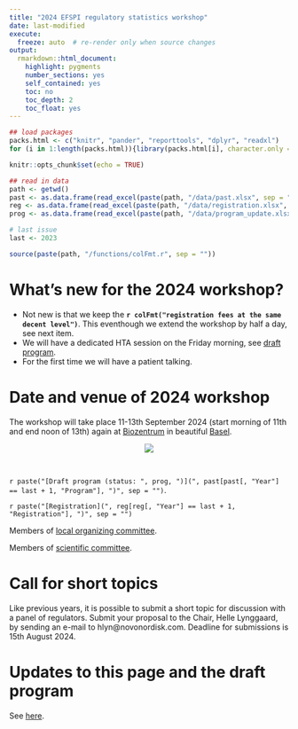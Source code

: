 ```yaml
---
title: "2024 EFSPI regulatory statistics workshop"
date: last-modified
execute:   
  freeze: auto  # re-render only when source changes
output: 
  rmarkdown::html_document:
    highlight: pygments
    number_sections: yes
    self_contained: yes
    toc: no
    toc_depth: 2
    toc_float: yes
---
```


```r
## load packages
packs.html <- c("knitr", "pander", "reporttools", "dplyr", "readxl")
for (i in 1:length(packs.html)){library(packs.html[i], character.only = TRUE)}

knitr::opts_chunk$set(echo = TRUE)

## read in data
path <- getwd()
past <- as.data.frame(read_excel(paste(path, "/data/past.xlsx", sep = ""), col_types = NULL))
reg <- as.data.frame(read_excel(paste(path, "/data/registration.xlsx", sep = ""), col_types = NULL))
prog <- as.data.frame(read_excel(paste(path, "/data/program_update.xlsx", sep = ""), col_types = NULL))

# last issue 
last <- 2023

source(paste(path, "/functions/colFmt.r", sep = ""))
```

# What's new for the 2024 workshop?

- Not new is that we keep the **`r colFmt("registration fees at the same decent level")`**. This eventhough we extend the workshop by half a day, see next item.
- We will have a dedicated HTA session on the Friday morning, see [draft program](https://efspieurope.github.io/workshop/data/2024/9th%20EFSPI%20RegStat%20Workshop%20program.pdf). 
- For the first time we will have a patient talking.

# Date and venue of 2024 workshop

The workshop will take place 11-13th September 2024 (start morning of 11th and end noon of 13th) again at [Biozentrum](https://www.biozentrum.unibas.ch/) in beautiful [Basel](https://www.basel.com/en). 

<center>![](biozentrum.jpg)</center>

<br>

`r paste("[Draft program (status: ", prog, ")](", past[past[, "Year"] == last + 1, "Program"], ")", sep = "")`.

`r paste("[Registration](", reg[reg[, "Year"] == last + 1, "Registration"], ")", sep = "")`

Members of [local organizing committee](local.html).

Members of [scientific committee](scicom.html).

# Call for short topics

Like previous years, it is possible to submit a short topic for discussion with a panel of regulators. Submit your proposal to the Chair, Helle Lynggaard, by sending an e-mail to hlyn@novonordisk.com. Deadline for submissions is 15th August 2024.

# Updates to this page and the draft program

See [here](updates.html).



